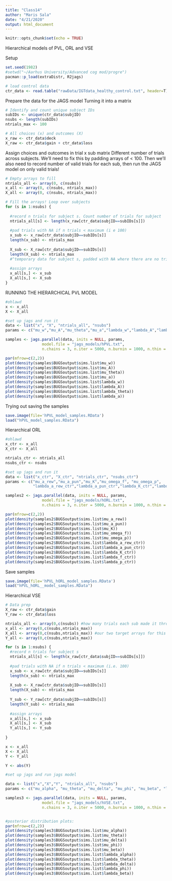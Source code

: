 ```yaml
---
title: "Class14"
author: "Maris Sala"
date: "4/21/2020"
output: html_document
---
```


```r
knitr::opts_chunk$set(echo = TRUE)
```

Hierarchical models of PVL, ORL and VSE

Setup
```r
set.seed(1982)
#setwd("~/Aarhus University/Advanced cog mod/progre")
pacman::p_load(extraDistr, R2jags)

# load control data
ctr_data <- read.table("rawData/IGTdata_healthy_control.txt", header=T)
```

Prepare the data for the JAGS model
Turning it into a matrix
```r
# Identify and count unique subject IDs
subIDs <- unique(ctr_data$subjID)
nsubs <- length(subIDs)
ntrials_max <- 100

# All choices (x) and outcomes (X)
x_raw <- ctr_data$deck
X_raw <- ctr_data$gain + ctr_data$loss
```

Assign choices and outcomes in trial x sub matrix
Different number of trials across subjects. We'll need to fix this by padding arrays of < 100. Then we'll also need to record number of valid trials for each sub, then run the JAGS model on only valid trials!
```r
# Empty arrays to fill
ntrials_all <- array(0, c(nsubs))
x_all <- array(0, c(nsubs, ntrials_max))
X_all <- array(0, c(nsubs, ntrials_max))

# Fill the arrays! Loop over subjects
for (s in 1:nsubs) {
  
  #record n trials for subject s. Count number of trials for subject
  ntrials_all[s] <- length(x_raw[ctr_data$subjID==subIDs[s]])
  
  #pad trials with NA if n trials < maximum (i e 100)
  x_sub <- x_raw[ctr_data$subjID==subIDs[s]]
  length(x_sub) <- ntrials_max
  
  X_sub <- X_raw[ctr_data$subjID==subIDs[s]]
  length(X_sub) <- ntrials_max
  #^temporary data for subject s, padded with NA where there are no trials, the NA's do NOT get into JAGS!
  
  #assign arrays
  x_all[s,] <- x_sub
  X_all[s,] <- X_sub
}
```

RUNNING THE HIERARCHICAL PVL MODEL
```r
#ohlawd
x <- x_all
X <- X_all

#set up jags and run it
data <- list("x", "X", "ntrials_all", "nsubs")
params <- c("mu_w","mu_A","mu_theta","mu_a","lambda_w","lambda_A","lambda_theta","lambda_a")

samples <- jags.parallel(data, inits = NULL, params,
                model.file = "jags_models/hPVL.txt",
                n.chains = 3, n.iter = 5000, n.burnin = 1000, n.thin = 1);beepr::beep(sound=9)

par(mfrow=c(2,2))
plot(density(samples$BUGSoutput$sims.list$mu_w))
plot(density(samples$BUGSoutput$sims.list$mu_A))
plot(density(samples$BUGSoutput$sims.list$mu_theta))
plot(density(samples$BUGSoutput$sims.list$mu_a))
plot(density(samples$BUGSoutput$sims.list$lambda_w))
plot(density(samples$BUGSoutput$sims.list$lambda_A))
plot(density(samples$BUGSoutput$sims.list$lambda_theta))
plot(density(samples$BUGSoutput$sims.list$lambda_a))

```


Trying out saving the samples
```r
save.image(file='hPVL_model_samples.RData')
load("hPVL_model_samples.RData")
```


Hierarchical ORL
```r
#ohlawd
x_ctr <- x_all
X_ctr <- X_all

ntrials_ctr <- ntrials_all
nsubs_ctr <- nsubs

#set up jags and run it
data <- list("x_ctr", "X_ctr", "ntrials_ctr", "nsubs_ctr")
params <- c("mu_a_rew","mu_a_pun","mu_K","mu_omega_f", "mu_omega_p",
            "lambda_a_rew_ctr","lambda_a_pun_ctr","lambda_K_ctr","lambda_omega_f_ctr", "lambda_omega_p_ctr")

samples2 <- jags.parallel(data, inits = NULL, params,
                model.file = "jags_models/hORL.txt",
                n.chains = 3, n.iter = 5000, n.burnin = 1000, n.thin = 1);beepr::beep(sound=9)

par(mfrow=c(2,2))
plot(density(samples2$BUGSoutput$sims.list$mu_a_rew))
plot(density(samples2$BUGSoutput$sims.list$mu_a_pun))
plot(density(samples2$BUGSoutput$sims.list$mu_K))
plot(density(samples2$BUGSoutput$sims.list$mu_omega_f))
plot(density(samples2$BUGSoutput$sims.list$mu_omega_p))
plot(density(samples2$BUGSoutput$sims.list$lambda_a_rew_ctr))
plot(density(samples2$BUGSoutput$sims.list$lambda_a_pun_ctr))
plot(density(samples2$BUGSoutput$sims.list$lambda_K_ctr))
plot(density(samples2$BUGSoutput$sims.list$lambda_f_ctr))
plot(density(samples2$BUGSoutput$sims.list$lambda_p_ctr))

```


Save samples
```r
save.image(file='hPVL_hORL_model_samples.RData')
load("hPVL_hORL__model_samples.RData")
```


Hierarchical VSE
```r
# Data prep
X_raw <- ctr_data$gain
Y_raw <- ctr_data$loss

ntrials_all <- array(0,c(nsubs)) #how many trials each sub made it through
x_all <- array(0,c(nsubs,ntrials_max))
X_all <- array(0,c(nsubs,ntrials_max)) #our two target arrays for this model (one for x and one for X)
Y_all <- array(0,c(nsubs,ntrials_max))

for (s in 1:nsubs) {
  #record n trials for subject s
  ntrials_all[s] <- length(x_raw[ctr_data$subjID==subIDs[s]])
  
  #pad trials with NA if n trials < maximum (i.e. 100)
  x_sub <- x_raw[ctr_data$subjID==subIDs[s]]
  length(x_sub) <- ntrials_max
  
  X_sub <- X_raw[ctr_data$subjID==subIDs[s]]
  length(X_sub) <- ntrials_max
  
  Y_sub <- Y_raw[ctr_data$subjID==subIDs[s]]
  length(Y_sub) <- ntrials_max
  
  #assign arrays
  x_all[s,] <- x_sub
  X_all[s,] <- X_sub
  Y_all[s,] <- Y_sub
  
}

x <- x_all
X <- X_all
Y <- Y_all

Y <- abs(Y)

#set up jags and run jags model

data <- list("x","X","Y", "ntrials_all", "nsubs")
params <- c("mu_alpha", "mu_theta", "mu_delta", "mu_phi", "mu_beta", "lambda_alpha", "lambda_theta", "lambda_delta", "lambda_phi", "lambda_beta")

samples3 <- jags.parallel(data, inits = NULL, params,
                model.file = "jags_models/hVSE.txt",
                n.chains = 3, n.iter = 5000, n.burnin = 1000, n.thin = 1);beepr::beep(sound=9)


#posterior distribution plots:
par(mfrow=c(2,2))
plot(density(samples3$BUGSoutput$sims.list$mu_alpha))
plot(density(samples3$BUGSoutput$sims.list$mu_theta))
plot(density(samples3$BUGSoutput$sims.list$mu_delta))
plot(density(samples3$BUGSoutput$sims.list$mu_phi))
plot(density(samples3$BUGSoutput$sims.list$mu_beta))
plot(density(samples3$BUGSoutput$sims.list$lambda_alpha))
plot(density(samples3$BUGSoutput$sims.list$lambda_theta))
plot(density(samples3$BUGSoutput$sims.list$lambda_delta))
plot(density(samples3$BUGSoutput$sims.list$lambda_phi))
plot(density(samples3$BUGSoutput$sims.list$lambda_beta))

```

